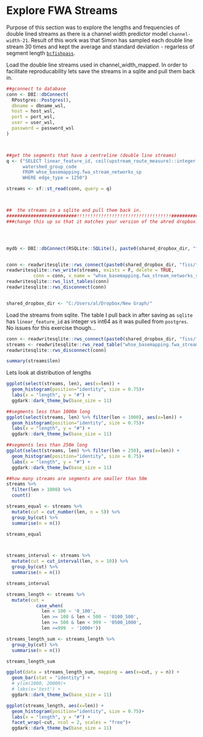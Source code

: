 

# Explore FWA Streams
Purpose of this section was to explore the lengths and frequencies of double lined streams as there is a channel width predictor model `channel-width-21`.  Result of this work was that Simon has sampled each double line stream 30 times and kept the average and standard deviation - regarless of segment length [`bcfishpass`](https://github.com/smnorris/bcfishpass/tree/main/01_prep/habitat/02_channel_width).


Load the double line streams used in channel_width_mapped.  In order to facilitate reproducability lets save the streams in a sqlite and pull them back in.


```r


##gconnect to database
conn <- DBI::dbConnect(
  RPostgres::Postgres(),
  dbname = dbname_wsl,
  host = host_wsl,
  port = port_wsl,
  user = user_wsl,
  password = password_wsl
)



##get the segments that have a centreline (double line streams)
q <- ("SELECT linear_feature_id, ceil(upstream_route_measure)::integer - floor(downstream_route_measure)::integer AS len,
      watershed_group_code
      FROM whse_basemapping.fwa_stream_networks_sp 
      WHERE edge_type = 1250")

streams <- sf::st_read(conn, query = q) 



##  the streams in a sqlite and pull them back in.
##########################!!!!!!!!!!!!!!!!!!!!!!!!!!!!!!!!!!!#########################
###change this up so that it matches your version of the ahred dropbox!




mydb <- DBI::dbConnect(RSQLite::SQLite(), paste0(shared_dropbox_dir, "fiss/fissr_explore.sqlite"))


conn <- readwritesqlite::rws_connect(paste0(shared_dropbox_dir, "fiss/fissr_explore.sqlite"))
readwritesqlite::rws_write(streams, exists = F, delete = TRUE,
          conn = conn, x_name = "whse_basemapping.fwa_stream_networks_sp")
readwritesqlite::rws_list_tables(conn)
readwritesqlite::rws_disconnect(conn)



```

```r



shared_dropbox_dir <- "C:/Users/al/Dropbox/New Graph/"
```


Load the streams from sqlite.  The table I pull back in after saving as `sqlite` has `linear_feature_id` as integer vs int64 as it was pulled from `postgres`. No issues for this exercise though...

```r
conn <- readwritesqlite::rws_connect(paste0(shared_dropbox_dir, "fiss/fissr_explore.sqlite"))
streams <- readwritesqlite::rws_read_table("whse_basemapping.fwa_stream_networks_sp", conn = conn)
readwritesqlite::rws_disconnect(conn)
```

```r
summary(streams$len)

```


Lets look at distribution of lengths
```r
ggplot(select(streams, len), aes(x=len)) +
  geom_histogram(position="identity", size = 0.75)+
  labs(x = "length", y = "#") +
  ggdark::dark_theme_bw(base_size = 11)

```


```r
##segments less than 1000m long
ggplot(select(streams, len) %>% filter(len < 1000), aes(x=len)) +
  geom_histogram(position="identity", size = 0.75)+
  labs(x = "length", y = "#") +
  ggdark::dark_theme_bw(base_size = 11)
```

```r
##segments less than 250m long
ggplot(select(streams, len) %>% filter(len < 250), aes(x=len)) +
  geom_histogram(position="identity", size = 0.75)+
  labs(x = "length", y = "#") +
  ggdark::dark_theme_bw(base_size = 11)
```

```r
##how many streams are segments are smaller than 50m
streams %>% 
  filter(len > 1000) %>% 
  count()
```

```r
streams_equal <- streams %>% 
  mutate(cut = cut_number(len, n = 5)) %>% 
  group_by(cut) %>% 
  summarise(n = n())

streams_equal




```

```r
streams_interval <- streams %>% 
  mutate(cut = cut_interval(len, n = 10)) %>% 
  group_by(cut) %>% 
  summarise(n = n())

streams_interval
```

```r
streams_length <- streams %>%
  mutate(cut =
           case_when(
             len < 100 ~ '0_100',
             len >= 100 & len < 500 ~ '0100_500',
             len >= 500 & len < 999 ~ '0500_1000',
             len >=999  ~ '1000+')) 

streams_length_sum <- streams_length %>% 
  group_by(cut) %>% 
  summarise(n = n())

streams_length_sum
```


```r
ggplot(data = streams_length_sum, mapping = aes(x=cut, y = n)) + 
  geom_bar(stat = "identity") + 
  # ylim(1000, 20000)+
  # labs(x='test') +
  ggdark::dark_theme_bw(base_size = 11)
```


```r
ggplot(streams_length, aes(x=len)) +
  geom_histogram(position="identity", size = 0.75)+
  labs(x = "length", y = "#") +
  facet_wrap(~cut, ncol = 2, scales = "free")+
  ggdark::dark_theme_bw(base_size = 11)
```

